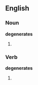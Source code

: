 ==English==
===Noun===
'''degenerates'''

#{{plural of|[[degenerate]]}}

===Verb===
'''degenerates'''

#{{third-person singular of|[[degenerate]]}}